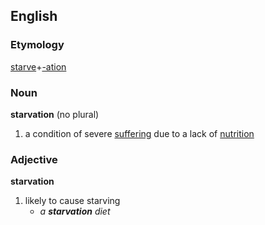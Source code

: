 ==English==
===Etymology===
[[starve]]+[[-ation]]
===Noun===
'''starvation''' (no plural)
#a condition of severe [[suffer]]ing due to a lack of [[nutrition]]
===Adjective===
'''starvation'''
#likely to cause starving
#*''a '''starvation''' diet''